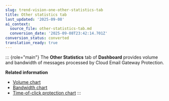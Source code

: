 ```yaml
---
slug: trend-vision-one-other-statistics-tab
title: Other statistics tab
last_updated: '2025-09-08'
ai_context:
  source_file: other-statistics-tab.md
  conversion_date: '2025-09-08T23:42:14.701Z'
conversion_status: converted
translation_ready: true
---
```


::: {role="main"}
The **Other Statistics** tab of **Dashboard** provides volume and bandwidth of messages processed by Cloud Email Gateway Protection.

**Related information**

- [Volume chart](volume-chart.mdx)
- [Bandwidth chart](bandwidth-chart.mdx)
- [Time-of-click protection chart](time-click-protection-chart.mdx)
:::
